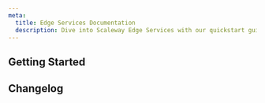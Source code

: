 ```yaml
---
meta:
  title: Edge Services Documentation
  description: Dive into Scaleway Edge Services with our quickstart guides, how-tos, tutorials and more.
---
```


<ProductHeader 
   productName="Edge Services"
   productLogo="edgeServices"
   description="Edge Services is a feature for Scaleway Load Balancers and Object Storage buckets. It provides a caching service to improve performance by reducing load on your origin, and a customizable, secure endpoint for accessing content via Edge Services."
   url="/network/edge-services/quickstart/"
   label="Edge Services Quickstart"
/>

## Getting Started

<Grid>
    <SummaryCard
        title="Quickstart"
        icon="rocket"
        description="Learn how to create an Edge Services pipeline."
        label="View Quickstart"
        url="/network/edge-services/quickstart/"
    />
    <SummaryCard
        title="Concepts"
        icon="info"
        description="Core concepts that give you a better understanding of Edge Services."
        label="View Concepts"
        url="/network/edge-services/concepts/"
    />
    <SummaryCard
        title="How-tos"
        icon="help-circle-outline"
        description="Check our guides to creating and configuring Edge Services."
        label="View How-tos"
        url="/network/edge-services/how-to/"
    />
        <SummaryCard
        title="Additional Content"
        icon="book-open-outline"
        description="Go beyond the basics with detailed, in-depth guides to configuring Edge Services."
        label="Read more"
        url="/network/edge-services/reference-content/"
    />
</Grid>

<ClickableBanner
    productLogo="cli"
    title="Edge Services API"
    description="Manage Edge Services pipelines using the Scaleway API."
    url="https://www.scaleway.com/en/developers/api/edge-services/"
    label="Go to Edge Services API"
/>

## Changelog

<ChangelogList
    productName="edge-services"
    numberOfChanges={3}
/>
